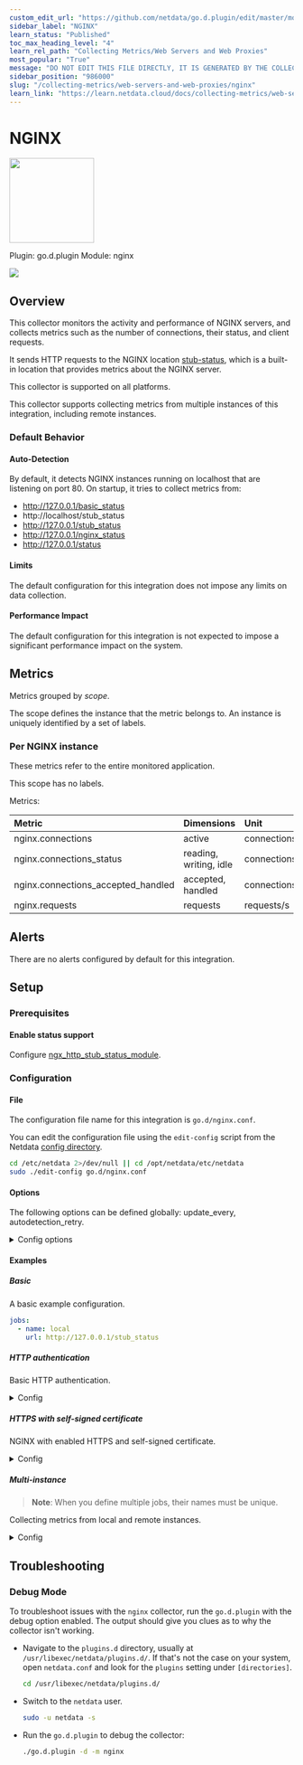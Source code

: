 ```yaml
---
custom_edit_url: "https://github.com/netdata/go.d.plugin/edit/master/modules/nginx/metadata.yaml"
sidebar_label: "NGINX"
learn_status: "Published"
toc_max_heading_level: "4"
learn_rel_path: "Collecting Metrics/Web Servers and Web Proxies"
most_popular: "True"
message: "DO NOT EDIT THIS FILE DIRECTLY, IT IS GENERATED BY THE COLLECTOR'S metadata.yaml FILE"
sidebar_position: "986000"
slug: "/collecting-metrics/web-servers-and-web-proxies/nginx"
learn_link: "https://learn.netdata.cloud/docs/collecting-metrics/web-servers-and-web-proxies/nginx"
---
```



# NGINX


<img src="https://netdata.cloud/img/nginx.svg" width="150"/>


Plugin: go.d.plugin
Module: nginx

<img src="https://img.shields.io/badge/maintained%20by-Netdata-%2300ab44" />

## Overview

This collector monitors the activity and performance of NGINX servers, and collects metrics such as the number of connections, their status, and client requests.


It sends HTTP requests to the NGINX location [stub-status](https://nginx.org/en/docs/http/ngx_http_stub_status_module.html), which is a built-in location that provides metrics about the NGINX server.


This collector is supported on all platforms.

This collector supports collecting metrics from multiple instances of this integration, including remote instances.


### Default Behavior

#### Auto-Detection

By default, it detects NGINX instances running on localhost that are listening on port 80.
On startup, it tries to collect metrics from:

- http://127.0.0.1/basic_status
- http://localhost/stub_status
- http://127.0.0.1/stub_status
- http://127.0.0.1/nginx_status
- http://127.0.0.1/status


#### Limits

The default configuration for this integration does not impose any limits on data collection.

#### Performance Impact

The default configuration for this integration is not expected to impose a significant performance impact on the system.


## Metrics

Metrics grouped by *scope*.

The scope defines the instance that the metric belongs to. An instance is uniquely identified by a set of labels.



### Per NGINX instance

These metrics refer to the entire monitored application.

This scope has no labels.

Metrics:

| Metric | Dimensions | Unit |
|:------|:----------|:----|
| nginx.connections | active | connections |
| nginx.connections_status | reading, writing, idle | connections |
| nginx.connections_accepted_handled | accepted, handled | connections/s |
| nginx.requests | requests | requests/s |



## Alerts

There are no alerts configured by default for this integration.


## Setup

### Prerequisites

#### Enable status support

Configure [ngx_http_stub_status_module](https://nginx.org/en/docs/http/ngx_http_stub_status_module.html).



### Configuration

#### File

The configuration file name for this integration is `go.d/nginx.conf`.


You can edit the configuration file using the `edit-config` script from the
Netdata [config directory](https://github.com/netdata/netdata/blob/master/docs/configure/nodes.md#the-netdata-config-directory).

```bash
cd /etc/netdata 2>/dev/null || cd /opt/netdata/etc/netdata
sudo ./edit-config go.d/nginx.conf
```
#### Options

The following options can be defined globally: update_every, autodetection_retry.


<details><summary>Config options</summary>

| Name | Description | Default | Required |
|:----|:-----------|:-------|:--------:|
| update_every | Data collection frequency. | 1 | False |
| autodetection_retry | Recheck interval in seconds. Zero means no recheck will be scheduled. | 0 | False |
| url | Server URL. | http://127.0.0.1/stub_status | True |
| timeout | HTTP request timeout. | 1 | False |
| username | Username for basic HTTP authentication. |  | False |
| password | Password for basic HTTP authentication. |  | False |
| proxy_url | Proxy URL. |  | False |
| proxy_username | Username for proxy basic HTTP authentication. |  | False |
| proxy_password | Password for proxy basic HTTP authentication. |  | False |
| method | HTTP request method. | GET | False |
| body | HTTP request body. |  | False |
| headers | HTTP request headers. |  | False |
| not_follow_redirects | Redirect handling policy. Controls whether the client follows redirects. | False | False |
| tls_skip_verify | Server certificate chain and hostname validation policy. Controls whether the client performs this check. | False | False |
| tls_ca | Certification authority that the client uses when verifying the server's certificates. |  | False |
| tls_cert | Client TLS certificate. |  | False |
| tls_key | Client TLS key. |  | False |

</details>

#### Examples

##### Basic

A basic example configuration.

```yaml
jobs:
  - name: local
    url: http://127.0.0.1/stub_status

```
##### HTTP authentication

Basic HTTP authentication.

<details><summary>Config</summary>

```yaml
jobs:
  - name: local
    url: http://127.0.0.1/stub_status
    username: username
    password: password

```
</details>

##### HTTPS with self-signed certificate

NGINX with enabled HTTPS and self-signed certificate.

<details><summary>Config</summary>

```yaml
jobs:
  - name: local
    url: http://127.0.0.1/stub_status
    tls_skip_verify: yes

```
</details>

##### Multi-instance

> **Note**: When you define multiple jobs, their names must be unique.

Collecting metrics from local and remote instances.


<details><summary>Config</summary>

```yaml
jobs:
  - name: local
    url: http://127.0.0.1/stub_status

  - name: remote
    url: http://192.0.2.1/stub_status

```
</details>



## Troubleshooting

### Debug Mode

To troubleshoot issues with the `nginx` collector, run the `go.d.plugin` with the debug option enabled. The output
should give you clues as to why the collector isn't working.

- Navigate to the `plugins.d` directory, usually at `/usr/libexec/netdata/plugins.d/`. If that's not the case on
  your system, open `netdata.conf` and look for the `plugins` setting under `[directories]`.

  ```bash
  cd /usr/libexec/netdata/plugins.d/
  ```

- Switch to the `netdata` user.

  ```bash
  sudo -u netdata -s
  ```

- Run the `go.d.plugin` to debug the collector:

  ```bash
  ./go.d.plugin -d -m nginx
  ```


